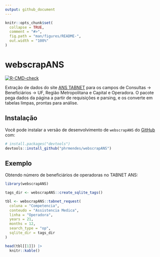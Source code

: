 ```yaml
---
output: github_document
---
```


```r
knitr::opts_chunk$set(
  collapse = TRUE,
  comment = "#>",
  fig.path = "man/figures/README-",
  out.width = "100%"
)
```

# webscrapANS

<!-- badges: start -->
[![R-CMD-check](https://github.com/phrmendes/webscrapANS/workflows/R-CMD-check/badge.svg)](https://github.com/phrmendes/webscrapANS/actions)
<!-- badges: end -->

Extração de dados do site [ANS TABNET](http://www.ans.gov.br/anstabnet/index.htm) para os campos de Consultas -> Beneficiários -> UF, Região Metropolitana e Capital e Operadora. O pacote pega dados da página a partir de requisições e parsing, e os converte em tabelas limpas, prontas para análise.

## Instalação

Você pode instalar a versão de desenvolvimento de `webscrapANS` do [GitHub](https://github.com/) com:

``` r
# install.packages("devtools")
devtools::install_github("phrmendes/webscrapANS")
```

## Exemplo

Obtendo número de beneficiários de operadoras no TABNET ANS:

```r
library(webscrapANS)

tags_dir <- webscrapANS::create_sqlite_tags()

tbl <- webscrapANS::tabnet_request(
  coluna = "Competencia",
  conteudo = "Assistencia Medica",
  linha = "Operadora",
  years = 21,
  months = 12,
  search_type = "op",
  sqlite_dir = tags_dir
)

head(tbl[[1]]) |> 
  knitr::kable()
```

<!-- devtools::build_readme() -->
